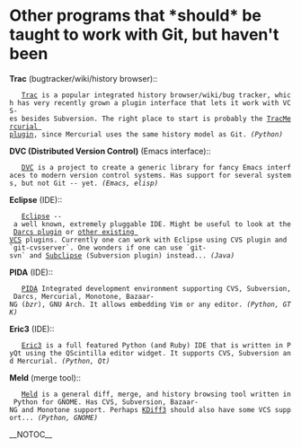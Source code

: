 = Other programs that *should* be taught to work with Git, but haven't been =

<b>Trac</b> (bugtracker/wiki/history browser)::
    [http://www.edgewall.com/trac/ Trac] is a popular integrated history browser/wiki/bug tracker, which has very recently grown a plugin interface that lets it work with VCS-es besides Subversion. The right place to start is probably the [http://projects.edgewall.com/trac/wiki/TracMercurial [[TracMercurial]] plugin], since Mercurial uses the same history model as Git. <i>(Python)</i>

<b>DVC (Distributed Version Control)</b> (Emacs interface)::
    [http://download.gna.org/dvc/ DVC] is a project to create a generic library for fancy Emacs interfaces to modern version control systems. Has support for several systems, but not Git -- yet. <i>(Emacs, elisp)</i>

<b>Eclipse</b> (IDE):: 
    [http://www.eclipse.org/ Eclipse] -- a well known, extremely pluggable IDE. Might be useful to look at the [http://eclipsedarcs.org/doku.php Darcs plugin] or [http://www.eclipse.org/community/team.php other existing VCS] plugins. Currently one can work with Eclipse using CVS plugin and `git-cvsserver`. One wonders if one can use `git-svn` and [http://subclipse.tigris.org/ Subclipse] (Subversion plugin) instead... <i>(Java)</i>

<b>PIDA</b> (IDE)::
    [http://pida.berlios.de/ PIDA] Integrated development environment supporting CVS, Subversion, Darcs, Mercurial, Monotone, Bazaar-NG (<i>bzr</i>), GNU Arch. It allows embedding Vim or any editor. <i>(Python, GTK)</i>

<b>Eric3</b> (IDE)::
    [http://www.die-offenbachs.de/detlev/eric3.html Eric3] is a full featured Python (and Ruby) IDE that is written in PyQt using the QScintilla editor widget. It supports CVS, Subversion and Mercurial. <i>(Python, Qt)</i>

<b>Meld</b> (merge tool)::
    [http://meld.sourceforge.net/ Meld] is a general diff, merge, and history browsing tool written in Python for GNOME. Has CVS, Subversion, Bazaar-NG and Monotone support. Perhaps [http://kdiff3.sourceforge.net/ KDiff3] should also have some VCS support... <i>(Python, GNOME)</i>

__NOTOC__